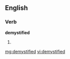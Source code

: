 ==English==

===Verb===
'''demystified'''

# {{past of|[[demystify]]}}

[[mg:demystified]]
[[vi:demystified]]